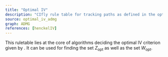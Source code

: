 ```yaml
---
title: "Optimal IV"
description: "CIfly rule table for tracking paths as defined in the optimal IV criterion."
source: optimal_iv_admg
graph: ADMG
references: [henckelIV]
---
```



This ruletable lies at the core of algorithms deciding the optimal IV criterion given by <Reference id="henckelIV" format="author(year)"/>. It can be used for finding the set $Z_{\text{opt}}$ as well as the set $W_{\text{opt}}$.
